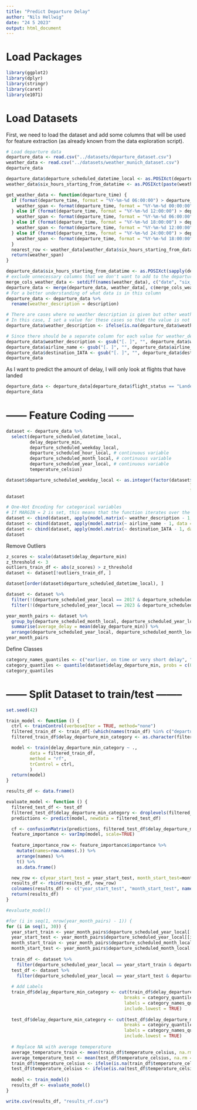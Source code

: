 ```yaml
---
title: "Predict Departure Delay"
author: "Nils Hellwig"
date: "24 5 2023"
output: html_document
---
```


# Load Packages

```r
library(ggplot2)
library(dplyr)
library(stringr)
library(caret)
library(e1071)
```

# Load Datasets

First, we need to load the dataset and add some columns that will be used for feature extraction (as already known from the data exploration script).

```r
# Load departure data
departure_data <- read.csv("../datasets/departure_dataset.csv")
weather_data <- read.csv("../datasets/weather_munich_dataset.csv")
departure_data
```

```r
departure_data$departure_scheduled_datetime_local <- as.POSIXct(departure_data$departure_scheduled_datetime_local)
weather_data$six_hours_starting_from_datatime <- as.POSIXct(paste(weather_data$date, weather_data$six_hours_starting_from))
```

```r
get_weather_data <- function(departure_time) {
  if (format(departure_time, format = "%Y-%m-%d 06:00:00") > departure_time) {
    weather_span <- format(departure_time, format = "%Y-%m-%d 00:00:00")
  } else if (format(departure_time, format = "%Y-%m-%d 12:00:00") > departure_time) {
    weather_span <- format(departure_time, format = "%Y-%m-%d 06:00:00")
  } else if (format(departure_time, format = "%Y-%m-%d 18:00:00") > departure_time) {
    weather_span <- format(departure_time, format = "%Y-%m-%d 12:00:00")
  } else if (format(departure_time, format = "%Y-%m-%d 24:00:00") > departure_time) {
    weather_span <- format(departure_time, format = "%Y-%m-%d 18:00:00")
  } 
  nearest_row <- weather_data[weather_data$six_hours_starting_from_datatime == weather_span,]
  return(weather_span)
}

departure_data$six_hours_starting_from_datatime <- as.POSIXct(sapply(departure_data$departure_scheduled_datetime_local, get_weather_data))
# exclude unnecessary columns that we don't want to add to the departure_data dataframe
merge_cols_weather_data <- setdiff(names(weather_data), c("date", "six_hours_starting_from"))
departure_data <- merge(departure_data, weather_data[, c(merge_cols_weather_data)], by.x = "six_hours_starting_from_datatime", by.y = "six_hours_starting_from_datatime", all.x = TRUE)
# For a better understanding of what data is in this column
departure_data <- departure_data %>%
  rename(weather_description = description)

# There are cases where no weather description is given but other weather data such as temperature is available. 
# In this case, I set a value for these cases so that the value is not NA but such cases get their own column for the one-hot encoding.
departure_data$weather_description <- ifelse(is.na(departure_data$weather_description), "Notspecified", departure_data$weather_description)

# Since there should be a separate column for each value for weather_description later, which then has its value as the column name, I remove all "." and spaces so that you can access the column name later using $ in R.
departure_data$weather_description <- gsub("[. ]", "", departure_data$weather_description)
departure_data$airline_name <- gsub("[. ]", "", departure_data$airline_name)
departure_data$destination_IATA <- gsub("[. ]", "", departure_data$destination_IATA)
departure_data
```

As I want to predict the amount of delay, I will only look at flights that have landed

```r
departure_data <- departure_data[departure_data$flight_status == "Landed", ]
departure_data
```

# ------ Feature Coding --------

```r
dataset <- departure_data %>%
  select(departure_scheduled_datetime_local,
         delay_departure_min,
         departure_scheduled_weekday_local,
         departure_scheduled_hour_local, # continuous variable
         departure_scheduled_month_local, # continuous variable 
         departure_scheduled_year_local, # continuous variable
         temperature_celsius)
```

```r
dataset$departure_scheduled_weekday_local <- as.integer(factor(dataset$departure_scheduled_weekday_local,
                                                                      levels = c("Monday", "Tuesday", "Wednesday", "Thursday", "Friday", "Saturday", "Sunday"),
                                                                      labels = 1:7))
dataset
```

```r
# One-Hot Encoding for categorical variables
# If MARGIN = 2 is set, this means that the function iterates over the columns of the matrix.
dataset <- cbind(dataset, apply(model.matrix(~ weather_description - 1, data = departure_data), 2, as.integer)) 
dataset <- cbind(dataset, apply(model.matrix(~ airline_name - 1, data = departure_data), 2, as.integer))
dataset <- cbind(dataset, apply(model.matrix(~ destination_IATA - 1, data = departure_data), 2, as.integer))
dataset
```

Remove Outliers

```r
z_scores <- scale(dataset$delay_departure_min)
z_threshold <- 3
outliers_train_df <- abs(z_scores) > z_threshold
dataset <- dataset[!outliers_train_df, ]
```

```r
dataset[order(dataset$departure_scheduled_datetime_local), ]
```

```r
dataset <- dataset %>%
  filter(!(departure_scheduled_year_local == 2017 & departure_scheduled_month_local == 9)) %>%
  filter(!(departure_scheduled_year_local == 2023 & departure_scheduled_month_local == 5))
```


```r
year_month_pairs <- dataset %>%
  group_by(departure_scheduled_month_local, departure_scheduled_year_local) %>%
  summarise(average_delay = mean(delay_departure_min)) %>%
  arrange(departure_scheduled_year_local, departure_scheduled_month_local)
year_month_pairs
```

Define Classes

```r
category_names_quantiles <- c("earlier, on time or very short delay", "long delay")
category_quantiles <- quantile(dataset$delay_departure_min, probs = c(0.0, 0.5, 1.0))
category_quantiles
```

# ------ Split Dataset to train/test --------

```r
set.seed(42)
```


```r
train_model <- function () {
  ctrl <- trainControl(verboseIter = TRUE, method="none")
  filtered_train_df <- train_df[-(which(names(train_df) %in% c("departure_scheduled_datetime_local", "delay_departure_min")))]
  filtered_train_df$delay_departure_min_category <- as.character(filtered_train_df$delay_departure_min_category)

  model <- train(delay_departure_min_category ~ .,
         data = filtered_train_df,
         method = "rf", 
         trControl = ctrl,
         )
  return(model)
}
```

```r
results_df <- data.frame()
```

```r
evaluate_model <- function () {
  filtered_test_df <- test_df
  filtered_test_df$delay_departure_min_category <- droplevels(filtered_test_df$delay_departure_min_category)
  predictions <- predict(model, newdata = filtered_test_df)

  cf <- confusionMatrix(predictions, filtered_test_df$delay_departure_min_category)
  feature_importance <- varImp(model, scale=TRUE)
  
  feature_importance_row <- feature_importance$importance %>% 
    mutate(names=row.names(.)) %>%
    arrange(names) %>%
    t() %>%
    as.data.frame()

  new_row <- c(year_start_test = year_start_test, month_start_test=month_start_test, cf$overall, as.character(unlist(feature_importance_row["Overall", ]))) 
  results_df <- rbind(results_df, new_row)
  colnames(results_df) <- c("year_start_test", "month_start_test", names(cf$overall), colnames(feature_importance_row))
  return(results_df)
}
```

```r
#evaluate_model()
```

```r
#for (i in seq(1, nrow(year_month_pairs) - 1)) {
for (i in seq(1, 30)) {
  year_start_train <- year_month_pairs$departure_scheduled_year_local[[i]]
  year_start_test <- year_month_pairs$departure_scheduled_year_local[[i+1]]
  month_start_train <- year_month_pairs$departure_scheduled_month_local[[i]]
  month_start_test <- year_month_pairs$departure_scheduled_month_local[[i+1]]
  
  train_df <- dataset %>%
    filter(departure_scheduled_year_local == year_start_train & departure_scheduled_month_local == month_start_train)
  test_df <- dataset %>%
    filter(departure_scheduled_year_local == year_start_test & departure_scheduled_month_local == month_start_test)
  
  # Add Labels
  train_df$delay_departure_min_category <- cut(train_df$delay_departure_min, 
                                             breaks = category_quantiles, 
                                             labels = category_names_quantiles,
                                             include.lowest = TRUE)
  
  test_df$delay_departure_min_category <- cut(test_df$delay_departure_min, 
                                             breaks = category_quantiles, 
                                             labels = category_names_quantiles,
                                             include.lowest = TRUE) 
  
  # Replace NA with average temeperature
  average_temperature_train <- mean(train_df$temperature_celsius, na.rm = TRUE)
  average_temperature_test <- mean(test_df$temperature_celsius, na.rm = TRUE)
  train_df$temperature_celsius <- ifelse(is.na(train_df$temperature_celsius), average_temperature_train, train_df$temperature_celsius)
  test_df$temperature_celsius <- ifelse(is.na(test_df$temperature_celsius), average_temperature_test, test_df$temperature_celsius)
  
  model <- train_model()
  results_df <- evaluate_model()
}
```

```r
write.csv(results_df, "results_rf.csv")
```
